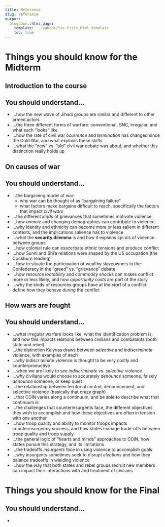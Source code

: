 ```yaml
---
title: Reference
slug: reference
output:
  blogdown::html_page:
    template: ../pandoc/toc-title_html.template
    toc: true
---
```




# Things you should know for the Midterm



## Introduction to the course
## You should understand...


- ...how the new wave of Jihadi groups are similar and different to other armed actors
- ...the three different forms of warfare: conventional, SNC, irregular, and what each "looks" like
- ...how the rate of civil war *ocurrence* and *termination* has changed since the Cold War, and what explains these shifts
- ...what the "new" vs. "old" civil war debate was about, and whether this distinction really holds up

## On causes of war
## You should understand...

- ...the bargaining model of war:
    - why war can be thought of as "bargaining failure"
    - what factors make bargains difficult to reach, specifically the factors that impact *civil wars*
- ...the different *kinds* of grievances that sometimes motivate violence
- ...how *anomie* and changing demographics can contribute to violence
- ...why identity and ethnicity can become more or less salient in different contexts, and the implications salience has to violence
- ...what the **security dilemma** is and how it explains spirals of violence between groups
- ...how colonial rule can exacerbate ethnic tensions and produce conflict
- ...how Sunni and Shi'a relations were shaped by the US occupation (the Cockburn reading)
- ...how to situate the participation of wealthy slaveowners in the Confederacy in the "greed" vs. "grievance" debate
- ...how resource *lootability* and *commodity shocks* can makes conflict more or less likely, and how *opportunity costs* are part of the story
- ...why the kinds of resources groups have at *the start* of a conflict define how they behave *during* the conflict


## How wars are fought
## You should understand...


- ...what irregular warfare looks like, what the identification problem is, and how this impacts relations between civilians and combatants (both state and rebel)
- ...the distinction Kalyvas draws between *selective* and *indiscriminate* violence, with examples of each
- ...why indiscriminate violence is thought to be very costly and counterproductive
- ...when we are likely to see *indiscriminate* vs. *selective* violence
- ...why civilians would choose to accurately *denounce* someone, falsely *denounce* someone, or keep quiet
- ...the relationship between territorial control, denouncement, and selective violence (basically that crazy graph)
- ...that COIN varies along a continuum, and be able to describe what that continuum is
- ...the challenges that counterinsurgents face, the different objectives they wish to accomplish and how these objectives are often in tension with one another
- ...how troop quality and ability to monitor troops impacts counterinsurgency success, and how states manage trade-offs between troop quality and troop supply
- ...the general logic of "hearts and minds" approaches to COIN, how states pursue this strategy, and its limitations
- ...the tradeoffs *insurgents* face in using violence to accomplish goals
- ...why insurgents sometimes seek to disrupt *elections* and how they balance tradeoffs in wielding violence
- ...how the way that both states and rebel groups recruit new members can impact their interactions with and treatment of civilians


# Things you should know for the Final
## You should understand...

- 